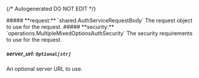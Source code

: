 {/* Autogenerated DO NOT EDIT  */}

<Collapsible>
    ##### **request:** `shared.AuthServiceRequestBody`
    The request object to use for the request.
    <Collapsible.Break/>
    <AuthServiceRequestBody/>
</Collapsible>

<Collapsible>
    ##### **security:** `operations.MultipleMixedOptionsAuthSecurity`
    The security requirements to use for the request.
    <Collapsible.Break/>
    <MultipleMixedOptionsAuthSecurity/>
</Collapsible>

##### **server_url:** `Optional[str]`
An optional server URL to use.

